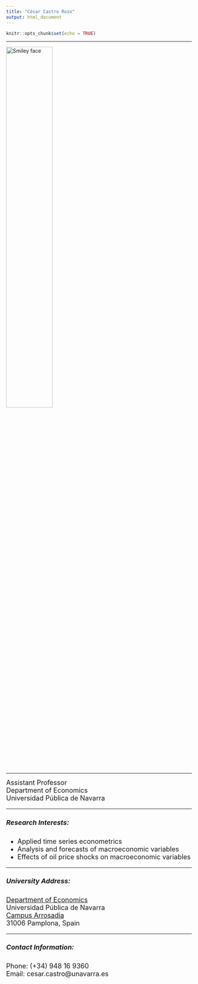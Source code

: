 ```yaml
---
title: "César Castro Rozo"
output: html_document
---
```


```r
knitr::opts_chunk$set(echo = TRUE)
```

****

<!-- > ![](CesarFlorencia.jpg)\ -->
 <img src="Foto2021.jpg" alt="Smiley face" style="width:50%;"> 

****

<font size="4">
Assistant Professor\
Department of Economics\
Universidad Pública de Navarra

****


##### Research Interests:

<ul>
<li>Applied time series econometrics</li>
<li>Analysis and forecasts of macroeconomic variables</li>
<li>Effects of oil price shocks on macroeconomic variables</li>
</ul>

****

##### University Address:
<!-- <figure> -->
<!--   <p><img src="upna.gif" -->
<!--     width="136" height="200" -->
<!--     alt="Eiffel tower"> -->
<!-- </figure> -->

[Department of Economics](https://www.unavarra.es/departamento-economia)\
Universidad Pública de Navarra\
[Campus Arrosadia](https://www.google.com/maps/place/Parking+UPNA+-+Universidad+Publica+de+Navarra/@42.8006567,-1.6370705,405m/data=!3m1!1e3!4m12!1m6!3m5!1s0x0:0xd9a9e86617c6be7b!2sUPNA!8m2!3d42.797263!4d-1.6321518!3m4!1s0xd50924ce0daf833:0x774b0a8f81fa03a9!8m2!3d42.8005615!4d-1.6377448)\
31006 Pamplona, Spain

****

##### Contact Information:

Phone: (+34) 948 16 9360\
Email: cesar.castro@unavarra.es

<!-- * [Curriculum Vitae](#cv)\ -->
<!-- * [Research](#res) -->
<!--       + [Publications](#pub) -->
<!--       + [Work in Progress or submitted](#wps) -->
<!-- * [Projects](#pro) -->


<br>
